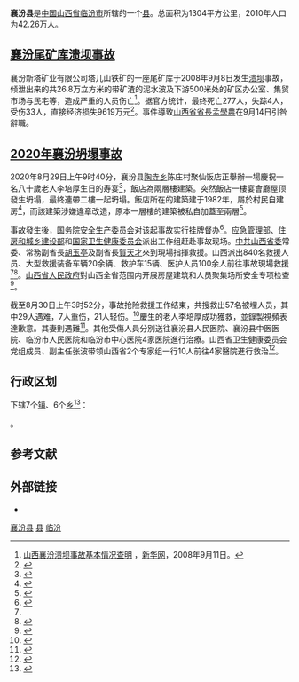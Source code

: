 {{Infobox China County
|Belong = [[山西省|山西省]][[临汾市|临汾市]]
}}

'''襄汾县'''是[[中国|中国]][[山西省|山西省]][[临汾市|临汾市]]所辖的一个[[县|县]]。总面积为1304平方公里，2010年人口为42.26万人。

==[[襄汾尾矿库溃坝事故|襄汾尾矿库溃坝事故]]==
襄汾新塔矿业有限公司塔儿山铁矿的一座尾矿库于2008年9月8日发生[[溃坝|溃坝]]事故，倾泄出来的共26.8万立方米的带矿渣的泥水波及下游500米处的矿区办公室、集贸市场与民宅等，造成严重的人员伤亡<ref>[http://news.xinhuanet.com/newscenter/2008-09/11/content_9920647.htm 山西襄汾溃坝事故基本情况查明] {{Wayback|url=http://news.xinhuanet.com/newscenter/2008-09/11/content_9920647.htm |date=20080913201315 }}，[[新华网|新华网]]，2008年9月11日。</ref>。据官方统计，最终死亡277人，失踪4人，受伤33人，直接经济损失9619万元<ref>{{cite web |title=山西襄汾溃坝事故12名涉嫌职务犯罪嫌疑人被判刑 |url=http://news.xinhuanet.com/legal/2009-06/27/content_11611391.htm |publisher=新华网 |date=2009-06-27 |accessdate=2013-11-21 |archive-date=2016-03-04 |archive-url=https://web.archive.org/web/20160304113243/http://news.xinhuanet.com/legal/2009-06/27/content_11611391.htm |dead-url=no }}</ref>。事件導致[[山西省省長|山西省省長]][[孟學農|孟學農]]在9月14日引咎辭職。

==[[2020年襄汾坍塌事故|2020年襄汾坍塌事故]]==
2020年8月29日上午9时40分，襄汾县[[陶寺乡|陶寺乡]]陈庄村聚仙饭店正舉辦一場慶祝一名八十歲老人李培厚生日的寿宴<ref name=八十>{{cite news |title=山西襄汾“8·29”饭店坍塌事故现场救援人员达840人 |url=http://www.xinhuanet.com/2020-08/30/c_1126429553.htm |publisher=新華網 |accessdate=2020-09-02 |archive-date=2020-09-12 |archive-url=https://web.archive.org/web/20200912223834/http://www.xinhuanet.com/2020-08/30/c_1126429553.htm |dead-url=no }}</ref>，飯店為兩層樓建築。突然飯店一樓宴會廳屋顶發生坍塌，最終連帶二樓一起坍塌。飯店所在的建築建于1982年，屬於村民自建房<ref>{{cite news |title=29人死！山西襄汾乡村饭店坍塌为何酿如此惨剧？背后暴露农村自建房这些问题 |url=https://www.jfdaily.com/news/detail?id=285042 |publisher=上觀新聞}}</ref>，而該建築涉嫌違章改造，原本一層樓的建築被私自加蓋至兩層<ref>{{cite news |title=山西兩層酒樓倒塌 17死28傷 |url=https://news.mingpao.com/pns/%E4%B8%AD%E5%9C%8B/article/20200830/s00013/1598724717460/%E5%B1%B1%E8%A5%BF%E5%85%A9%E5%B1%A4%E9%85%92%E6%A8%93%E5%80%92%E5%A1%8C-17%E6%AD%BB28%E5%82%B7 |publisher=明報 |accessdate=2020-09-02 |archive-date=2020-08-31 |archive-url=https://web.archive.org/web/20200831010705/https://news.mingpao.com/pns/%e4%b8%ad%e5%9c%8b/article/20200830/s00013/1598724717460/%e5%b1%b1%e8%a5%bf%e5%85%a9%e5%b1%a4%e9%85%92%e6%a8%93%e5%80%92%e5%a1%8c-17%e6%ad%bb28%e5%82%b7 |dead-url=no }}</ref>。

事故發生後，[[国务院安全生产委员会|国务院安全生产委员会]]对该起事故实行挂牌督办<ref>{{cite news |title=国务院安委会挂牌督办“山西临汾市襄汾县饭店坍塌事故查处” |url=https://www.jiemian.com/article/4904519.html |publisher=界面新聞 |accessdate=2020-09-02 |archive-date=2020-08-31 |archive-url=https://web.archive.org/web/20200831000232/https://www.jiemian.com/article/4904519.html |dead-url=no }}</ref>。[[中华人民共和国应急管理部|应急管理部]]、[[中华人民共和国住房和城乡建设部|住房和城乡建设部]]和[[中华人民共和国国家卫生健康委员会|国家卫生健康委员会]]派出工作组赶赴事故现场。[[中国共产党山西省委员会|中共山西省委]]常委、常務副省長[[胡玉亭|胡玉亭]]及副省長[[賀天才|賀天才]]來到現場指揮救援。山西派出840名救援人员、大型救援装备车辆20余辆、救护车15辆、医护人员100余人前往事故現場救援<ref name=八十/><ref>{{cite news |title=山西临汾襄汾县饭店坍塌事故已致17人遇难 国务院安委会挂牌督办 |url=http://news.cnr.cn/dj/20200829/t20200829_525232661.shtml |publisher=央廣網}}</ref>。[[山西省人民政府|山西省人民政府]]對山西全省范围内开展房屋建筑和人员聚集场所安全专项检查<ref name=xinhua1>{{cite news |title=山西省临汾市襄汾县重大坍塌事故已造成20人遇难 |url=http://www.xinhuanet.com/2020-08/30/c_1126429587.htm |publisher=新華網}}</ref>。

截至8月30日上午3时52分，事故抢险救援工作结束，共搜救出57名被埋人员，其中29人遇难，7人重伤，21人轻伤。<ref name="xinhua2">{{Cite web|title=山西省临汾市襄汾县“8·29”重大坍塌事故抢险救援结束 29人遇难|url=http://www.xinhuanet.com/local/2020-08/30/c_1126430073.htm|accessdate=2020-08-30|work=新华网|archive-date=2020-08-31|archive-url=https://web.archive.org/web/20200831035117/http://www.xinhuanet.com/local/2020-08/30/c_1126430073.htm|dead-url=no}}</ref>慶生的老人李培厚成功獲救，並錄製視頻表達歉意。其妻則遇難<ref>{{cite news |title=山西襄汾坍塌饭店过寿老人下跪道歉：很内疚 @齐鲁晚报 |url=https://www.thepaper.cn/newsDetail_forward_8955830 |publisher=齊魯晚報 |accessdate=2020-09-02 |archive-date=2020-08-31 |archive-url=https://web.archive.org/web/20200831143603/https://www.thepaper.cn/newsDetail_forward_8955830 |dead-url=no }}</ref>。其他受傷人員分別送往襄汾县人民医院、襄汾县中医医院、临汾市人民医院和临汾市中心医院4家医院進行治療。山西省卫生健康委员会党组成员、副主任张波带领山西省2个专家组一行10人前往4家醫院進行救治<ref>{{cite news |title=山西襄汾饭店坍塌续：参与救治的医务人员达千人 |url=http://www.ce.cn/xwzx/gnsz/gdxw/202008/30/t20200830_35631529.shtml |publisher=中國新聞網}}</ref>。

== 行政区划 ==
{{PAGENAMEBASE}}下辖7个[[行政建制镇|镇]]、6个[[乡_(中华人民共和国)|乡]]<ref>{{PRC admin/ref sgc|14/10/23}}</ref>：

{{PRC admin/children|14/10/23}}。

== 参考文献 ==
{{reflist}}

== 外部链接 ==
* {{Official website|http://www.xiangfen.gov.cn/|name=襄汾县人民政府门户网站}}

{{襄汾县行政区划}}
{{临汾市行政区划}}
{{山西行政区划}}

[[Category:襄汾县|]]
[[Category:临汾区县市|县]]
[[Category:山西省县份|临汾]]